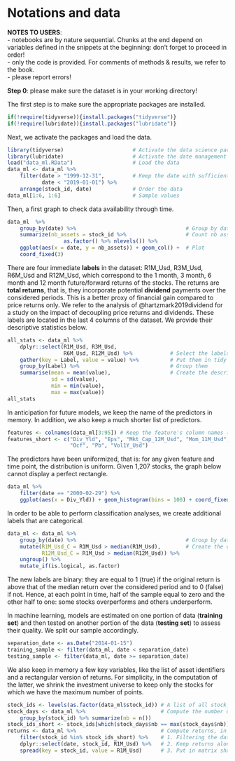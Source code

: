 # Notations and data 

**NOTES TO USERS**:   
- notebooks are by nature sequential. Chunks at the end depend on variables defined in the snippets at the beginning: don't forget to proceed in order!   
- only the code is provided. For comments of methods & results, we refer to the book.   
- please report errors!   

**Step 0**: please make sure the dataset is in your working directory!

The first step is to make sure the appropriate packages are installed.


```r
if(!require(tidyverse)){install.packages("tidyverse")}
if(!require(lubridate)){install.packages("lubridate")}
```


Next, we activate the packages and load the data. 


```r
library(tidyverse)                      # Activate the data science package
library(lubridate)                      # Activate the date management package
load("data_ml.RData")                   # Load the data
data_ml <- data_ml %>% 
    filter(date > "1999-12-31",         # Keep the date with sufficient data points
           date < "2019-01-01") %>%
    arrange(stock_id, date)             # Order the data
data_ml[1:6, 1:6]                       # Sample values
```


Then, a first graph to check data availability through time.


```r
data_ml  %>% 
    group_by(date) %>%                                   # Group by date
    summarize(nb_assets = stock_id %>%                   # Count nb assets
                  as.factor() %>% nlevels()) %>%
    ggplot(aes(x = date, y = nb_assets)) + geom_col() +  # Plot
    coord_fixed(3)
```


There are four immediate **labels** in the dataset: R1M_Usd, R3M_Usd, R6M_Usd and R12M_Usd, which correspond to the 1 month, 3 month, 6 month and 12 month future/forward returns of the stocks. The returns are **total returns**, that is, they incorporate potential **dividend** payments over the considered periods. This is a better proxy of financial gain compared to price returns only. We refer to the analysis of @hartzmark2019dividend for a study on the impact of decoupling price returns and dividends. These labels are located in the last 4 columns of the dataset. We provide their descriptive statistics below.


```r
all_stats <- data_ml %>% 
    dplyr::select(R1M_Usd, R3M_Usd, 
                  R6M_Usd, R12M_Usd) %>%            # Select the labels
    gather(key = Label, value = value) %>%          # Put them in tidy (column) format
    group_by(Label) %>%                             # Group them
    summarise(mean = mean(value),                   # Create the descriptive stats
              sd = sd(value), 
              min = min(value),
              max = max(value))
all_stats
```


In anticipation for future models, we keep the name of the predictors in memory. In addition, we also keep a much shorter list of predictors. 


```r
features <- colnames(data_ml[3:95]) # Keep the feature's column names (hard-coded, beware!)
features_short <- c("Div_Yld", "Eps", "Mkt_Cap_12M_Usd", "Mom_11M_Usd", 
                    "Ocf", "Pb", "Vol1Y_Usd")
```


The predictors have been uniformized, that is: for any given feature and time point, the distribution is uniform. Given 1,207 stocks, the graph below cannot display a perfect rectangle.


```r
data_ml %>%
    filter(date == "2000-02-29") %>%
    ggplot(aes(x = Div_Yld)) + geom_histogram(bins = 100) + coord_fixed(0.03)
```


In order to be able to perform classification analyses, we create additional labels that are categorical. 


```r
data_ml <- data_ml %>% 
    group_by(date) %>%                                   # Group by date
    mutate(R1M_Usd_C = R1M_Usd > median(R1M_Usd),        # Create the categorical labels
           R12M_Usd_C = R1M_Usd > median(R12M_Usd)) %>%
    ungroup() %>%
    mutate_if(is.logical, as.factor)
```


The new labels are binary: they are equal to 1 (true) if the original return is above that of the median return over the considered period and to 0 (false) if not. Hence, at each point in time, half of the sample equal to zero and the other half to one: some stocks overperforms and others underperform. 

In machine learning, models are estimated on one portion of data (**training set**) and then tested on another portion of the data (**testing set**) to assess their quality. We split our sample accordingly.


```r
separation_date <- as.Date("2014-01-15")
training_sample <- filter(data_ml, date < separation_date)
testing_sample <- filter(data_ml, date >= separation_date)
```


We also keep in memory a few key variables, like the list of asset identifiers and a rectangular version of returns. For simplicity, in the computation of the latter, we shrink the investment universe to keep only the stocks for which we have the maximum number of points.


```r
stock_ids <- levels(as.factor(data_ml$stock_id)) # A list of all stock_ids
stock_days <- data_ml %>%                        # Compute the number of data points per stock
    group_by(stock_id) %>% summarize(nb = n()) 
stock_ids_short <- stock_ids[which(stock_days$nb == max(stock_days$nb))] # Stocks with full data
returns <- data_ml %>%                           # Compute returns, in matrix format, in 3 steps:
    filter(stock_id %in% stock_ids_short) %>%    # 1. Filtering the data
    dplyr::select(date, stock_id, R1M_Usd) %>%   # 2. Keep returns along with dates & firm names
    spread(key = stock_id, value = R1M_Usd)      # 3. Put in matrix shape 
```


